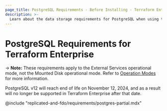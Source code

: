 ```yaml
---
page_title: PostgreSQL Requirements - Before Installing - Terraform Enterprise
description: >-
  Learn about the data storage requirements for PostgreSQL when using the external services operational mode of Terraform Enterprise.
---
```


# PostgreSQL Requirements for Terraform Enterprise

-> **Note:** These requirements apply to the External Services operational mode, not the Mounted Disk operational mode. Refer to [Operation Modes](/terraform/enterprise/flexible-deployments/install/operation-modes) for more information.

<Note title="PostgreSQL v12 End of Life">
  PostgreSQL v12 will reach end of life on November 12, 2024, and as a result will no 
  longer be supported in Terraform Enterprise after that date.
</Note>

@include "replicated-and-fdo/requirements/postgres-partial.mdx"
